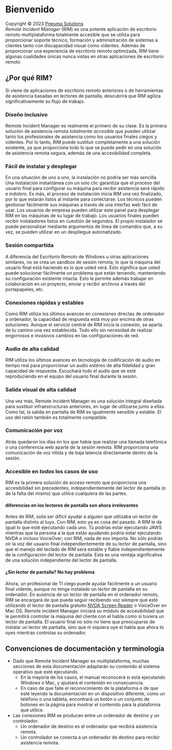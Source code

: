 # Bienvenido
Copyright © 2023 [Pneuma Solutions](https://www.pneumasolutions.com)  
*Remote Incident Manager* (RIM) es una potente aplicación de escritorio remoto multiplataforma totalmente accesible que se utiliza para proporcionar soporte técnico, formación y administración de sistemas a clientes tanto con discapacidad visual como videntes. Además de proporcionar una experiencia de escritorio remoto optimizada, RIM tiene algunas cualidades únicas nunca vistas en otras aplicaciones de escritorio remoto
## ¿Por qué RIM?
Si viene de aplicaciones de escritorio remoto anteriores o de herramientas de asistencia basadas en lectores de pantalla, descubrirá que RIM agiliza significativamente su flujo de trabajo.
### Diseño inclusivo
Remote Incident Manager es realmente el primero de su clase. Es la primera solución de asistencia remota *totalmente accesible* que pueden utilizar tanto los profesionales de asistencia como los usuarios finales ciegos y videntes. Por lo tanto, RIM puede sustituir completamente a una solución existente, ya que proporciona todo lo que se puede pedir en una solución de asistencia remota segura, además de una accesibilidad completa.
### Fácil de instalar y desplegar
En una situación de uno a uno, la instalación no podría ser más sencilla. Una instalación instantánea con un solo clic garantiza que el proceso del usuario final para configurar su máquina para recibir asistencia será rápido e indoloro. Es más, el proceso de instalación inicia RIM una vez finalizado, por lo que estarán listos al instante para conectarse.
Los técnicos pueden gestionar fácilmente sus máquinas a través de una interfaz web fácil de usar. Los usuarios de empresa pueden utilizar este panel para desplegar RIM en las máquinas de su lugar de trabajo. Los usuarios finales pueden recibir instaladores listos en cuestión de segundos. El propio instalador se puede personalizar mediante argumentos de línea de comandos que, a su vez, se pueden utilizar en un despliegue automatizado.
### Sesión compartida
A diferencia del Escritorio Remoto de Windows u otras aplicaciones similares, no se crea un sandbox de sesión remota; lo que la máquina del usuario final está haciendo es lo que usted verá. Esto significa que usted puede solucionar fácilmente un problema que están teniendo, manteniendo su configuración existente intacta. Esto le permite además trabajar en colaboración en un proyecto, enviar y recibir archivos a través del portapapeles, etc.
### Conexiones rápidas y estables
Como RIM utiliza los últimos avances en conexiones directas de ordenador a ordenador, la capacidad de respuesta está muy por encima de otras soluciones. Aunque el servicio central de RIM inicia la conexión, se aparta de tu camino una vez establecida. Todo ello sin necesidad de realizar engorrosos e invasivos cambios en las configuraciones de red.
### Audio de alta calidad
RIM utiliza los últimos avances en tecnología de codificación de audio en tiempo real para proporcionar un audio estéreo de alta fidelidad y gran capacidad de respuesta. Escuchará todo el audio que se esté reproduciendo en el equipo del usuario final durante la sesión.
### Salida visual de alta calidad
Una vez más, Remote Incident Manager es una solución integral diseñada para sustituir infraestructuras anteriores, en lugar de utilizarse junto a ellas. Como tal, la salida en pantalla de RIM es igualmente sensible y estable. El uso del ratón también es totalmente compatible.
### Comunicación por voz
Atrás quedaron los días en los que había que realizar una llamada telefónica o una conferencia web aparte de la sesión remota. RIM proporciona una comunicación de voz nítida y de baja latencia directamente dentro de la sesión.
### Accesible en *todos* los casos de uso
RIM es la primera solución de acceso remoto que proporciona una accesibilidad sin precedentes, independientemente del lector de pantalla (o de la falta del mismo) que utilice cualquiera de las partes.
#### diferencias en los lectores de pantalla son ahora irrelevantes
Antes de RIM, solía ser difícil ayudar a alguien que utilizaba un lector de pantalla distinto al tuyo. Con RIM, esto ya es cosa del pasado. A RIM le da igual lo que esté ejecutando cada uno. Tú podrías estar ejecutando JAWS mientras que la persona a la que estás ayudando podría estar ejecutando NVDA o incluso VoiceOver; con RIM, nada de eso importa. No sólo podrás oír la voz del usuario final independientemente de su lector de pantalla, sino que el manejo del teclado de RIM será estable y fiable independientemente de la configuración del lector de pantalla. Esta es una ventaja significativa de una solución independiente del lector de pantalla.
#### ¿Sin lector de pantalla? No hay problema
Ahora, un profesional de TI ciego puede ayudar fácilmente a un usuario final vidente, aunque no tenga instalado un lector de pantalla en su ordenador. En ausencia de un lector de pantalla en el ordenador remoto, RIM se encargará de que pueda seguir recibiendo voz siempre que esté utilizando el lector de pantalla gratuito [NVDA Screen Reader](https://nvaccess.org) o VoiceOver en Mac OS. Remote incident Manager iniciará su módulo de accesibilidad que le permitirá controlar la máquina del cliente con el habla como si tuviera un lector de pantalla. El usuario final no sólo no tiene que preocuparse de instalar un lector de pantalla, sino que ni siquiera oye el habla que ahora tú oyes mientras controlas su ordenador.
## Convenciones de documentación y terminología
* Dado que Remote Incident Manager es multiplataforma, muchas secciones de esta documentación adaptarán su contenido al sistema operativo que esté ejecutando.
    * En la mayoría de los casos, el manual reconocerá si está ejecutando Windows o Mac, y ajustará el contenido en consecuencia.
    * En caso de que falle el reconocimiento de la plataforma o de que esté leyendo la documentación en un dispositivo diferente, como un teléfono o una tableta, encontrará un botón o un conjunto de botones en la página para mostrar el contenido para la plataforma que utilice.
* Las conexiones RIM se producen entre un ordenador de destino y un controlador.
    * Un ordenador de destino es el ordenador que recibirá asistencia remota.
    * Un controlador se conecta a un ordenador de destino para recibir asistencia remota.
